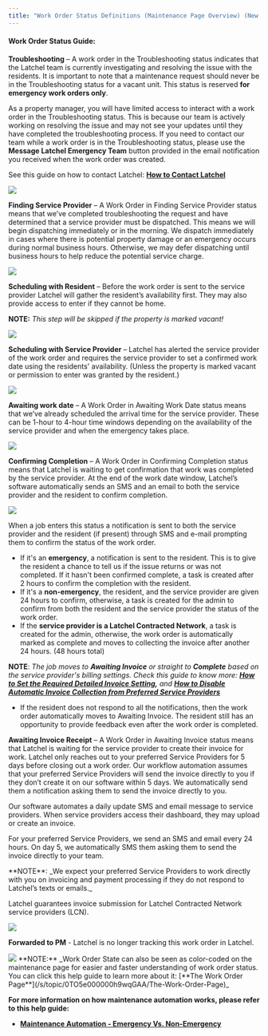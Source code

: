 ---
title: "Work Order Status Definitions (Maintenance Page Overview) (New Experience)"
---


#### **Work Order Status Guide:**

**Troubleshooting** – A work order in the Troubleshooting status indicates that the Latchel team is currently investigating and resolving the issue with the residents. It is important to note that a maintenance request should never be in the Troubleshooting status for a vacant unit. This status is reserved **for emergency work orders only**.

As a property manager, you will have limited access to interact with a work order in the Troubleshooting status. This is because our team is actively working on resolving the issue and may not see your updates until they have completed the troubleshooting process. If you need to contact our team while a work order is in the Troubleshooting status, please use the **Message Latchel Emergency Team** button provided in the email notification you received when the work order was created.

See this guide on how to contact Latchel: **[How to Contact Latchel](/s/topic/0TO5e000000h9wqGAA/How-to-Contact-Latchel)**

  <Frame>
  <img src="/images/rtaImage-304.jpg"/>
</Frame>


**Finding Service Provider** – A Work Order in Finding Service Provider status means that we’ve completed troubleshooting the request and have determined that a service provider must be dispatched. This means we will begin dispatching immediately or in the morning. We dispatch immediately in cases where there is potential property damage or an emergency occurs during normal business hours. Otherwise, we may defer dispatching until business hours to help reduce the potential service charge.


  <Frame>
  <img src="/images/rtaImage-305.jpg"/>
</Frame>

**Scheduling with Resident** – Before the work order is sent to the service provider Latchel will gather the resident’s availability first. They may also provide access to enter if they cannot be home.

**NOTE:** _This step will be skipped if the property is marked vacant!_


  <Frame>
  <img src="/images/rtaImage-306.jpg"/>
</Frame>

**Scheduling with Service Provider** – Latchel has alerted the service provider of the work order and requires the service provider to set a confirmed work date using the residents' availability. (Unless the property is marked vacant or permission to enter was granted by the resident.)


  <Frame>
  <img src="/images/rtaImage-307.jpg"/>
</Frame>

**Awaiting work date** – A Work Order in Awaiting Work Date status means that we’ve already scheduled the arrival time for the service provider. These can be 1-hour to 4-hour time windows depending on the availability of the service provider and when the emergency takes place. 


  <Frame>
  <img src="/images/rtaImage-308.jpg"/>
</Frame>

**Confirming Completion** – A Work Order in Confirming Completion status means that Latchel is waiting to get confirmation that work was completed by the service provider. At the end of the work date window, Latchel’s software automatically sends an SMS and an email to both the service provider and the resident to confirm completion. 


  <Frame>
  <img src="/images/rtaImage-309.jpg"/>
</Frame>

When a job enters this status a notification is sent to both the service provider and the resident (if present) through SMS and e-mail prompting them to confirm the status of the work order.

* If it's an **emergency**, a notification is sent to the resident. This is to give the resident a chance to tell us if the issue returns or was not completed. If it hasn't been confirmed complete, a task is created after 2 hours to confirm the completion with the resident.
* If it's a **non-emergency**, the resident, and the service provider are given 24 hours to confirm, otherwise, a task is created for the admin to confirm from both the resident and the service provider the status of the work order.
* If the **service provider is a Latchel Contracted Network**, a task is created for the admin, otherwise, the work order is automatically marked as complete and moves to collecting the invoice after another 24 hours. (48 hours total)

**NOTE**: _The job moves to **Awaiting Invoice** or straight to **Complete** based on the service provider's billing settings. Check this guide to know more: **[How to Set the Required Detailed Invoice Setting](/s/topic/0TO5e000000h9wqGAA/How-to-Set-the-Require-Detailed-Invoice-Setting),** and **[How to Disable Automatic Invoice Collection from Preferred Service Providers](/s/topic/0TO5e000000h9wqGAA/How-to-Disable-Automatic-Invoice-Collection-from-Preferred-Service-Providers)**_

* If the resident does not respond to all the notifications, then the work order automatically moves to Awaiting Invoice. The resident still has an opportunity to provide feedback even after the work order is completed.



**Awaiting Invoice Receipt** – A Work Order in Awaiting Invoice status means that Latchel is waiting for the service provider to create their invoice for work. Latchel only reaches out to your preferred Service Providers for 5 days before closing out a work order. Our workflow automation assumes that your preferred Service Providers will send the invoice directly to you if they don’t create it on our software within 5 days. We automatically send them a notification asking them to send the invoice directly to you. 

Our software automates a daily update SMS and email message to service providers. When service providers access their dashboard, they may upload or create an invoice.

For your preferred Service Providers, we send an SMS and email every 24 hours. On day 5, we automatically SMS them asking them to send the invoice directly to your team.

<Info>
  **NOTE**: _We expect your preferred Service Providers to work directly with you on invoicing and payment processing if they do not respond to Latchel’s texts or emails._
</Info>

Latchel guarantees invoice submission for Latchel Contracted Network service providers (LCN).


  <Frame>
  <img src="/images/rtaImage-310.jpg"/>
</Frame>

**Forwarded to PM** \- Latchel is no longer tracking this work order in Latchel.


<Frame>
  <img src="/images/rtaImage-311.jpg"/>
</Frame>

<Info>
  **NOTE:** _Work Order State can also be seen as color-coded on the maintenance page for easier and faster understanding of work order status. You can click this help guide to learn more about it: [**The Work Order Page**](/s/topic/0TO5e000000h9wqGAA/The-Work-Order-Page)_
</Info>

**For more information on how maintenance automation works, please refer to this help guide:**

* **[Maintenance Automation - Emergency Vs. Non-Emergency](/s/topic/0TO5e000000h9wqGAA/Maintenance-Automation-Emergency-Vs-Non-Emergency)**
